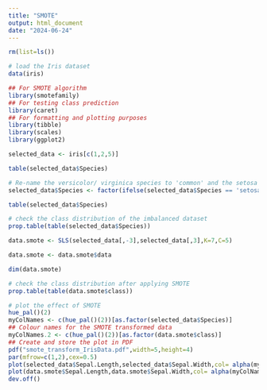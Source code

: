 ```yaml
---
title: "SMOTE"
output: html_document
date: "2024-06-24"
---
```

```r
rm(list=ls())
```

```r
# load the Iris dataset
data(iris)
```

```r
## For SMOTE algorithm
library(smotefamily)
## For testing class prediction
library(caret)
## For formatting and plotting purposes
library(tibble)
library(scales)
library(ggplot2)
```
```r
selected_data <- iris[c(1,2,5)]
```

```r
table(selected_data$Species)
```
```r
# Re-name the versicolor/ virginica species to 'common' and the setosa species to 'rare'
selected_data$Species <- factor(ifelse(selected_data$Species == 'setosa','rare','common'))
```

```r
table(selected_data$Species)
```
```r
# check the class distribution of the imbalanced dataset
prop.table(table(selected_data$Species))
```
```r
data.smote <- SLS(selected_data[,-3],selected_data[,3],K=7,C=5)
```
```r
data.smote <- data.smote$data
```

```r
dim(data.smote)
```
```r
# check the class distribution after applying SMOTE
prop.table(table(data.smote$class))
```
```r
# plot the effect of SMOTE
hue_pal()(2)
myColNames <- c(hue_pal()(2))[as.factor(selected_data$Species)]
## Colour names for the SMOTE transformed data
myColNames.2 <- c(hue_pal()(2))[as.factor(data.smote$class)]
## Create and store the plot in PDF
pdf("smote_transform_IrisData.pdf",width=5,height=4)
par(mfrow=c(1,2),cex=0.5)
plot(selected_data$Sepal.Length,selected_data$Sepal.Width,col= alpha(myColNames,0.35),pch=19,cex=0.75,main="Iris, original data")
plot(data.smote$Sepal.Length,data.smote$Sepal.Width,col= alpha(myColNames.2,0.35),pch=19,cex=0.75,main="Iris, SMOTE transformed")
dev.off()
```


